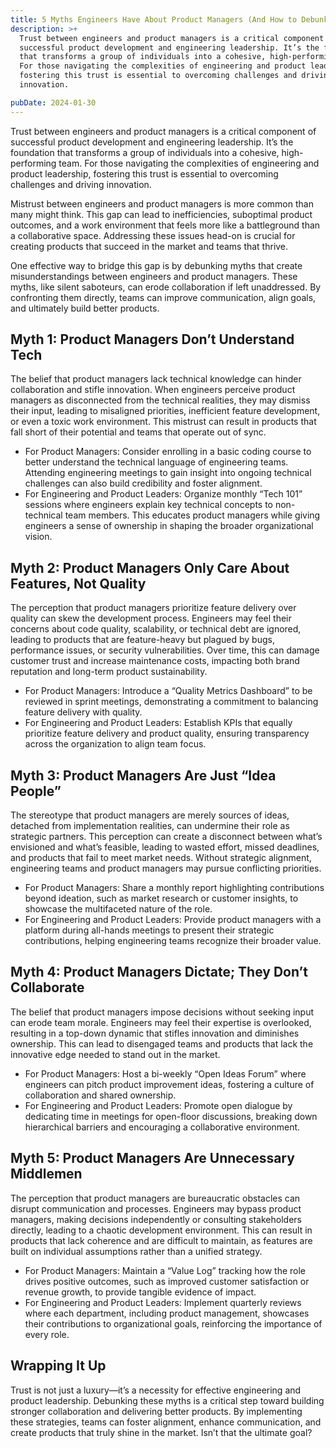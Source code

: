 ```yaml
---
title: 5 Myths Engineers Have About Product Managers (And How to Debunk Them)
description: >+
  Trust between engineers and product managers is a critical component of
  successful product development and engineering leadership. It’s the foundation
  that transforms a group of individuals into a cohesive, high-performing team.
  For those navigating the complexities of engineering and product leadership,
  fostering this trust is essential to overcoming challenges and driving
  innovation.

pubDate: 2024-01-30
---
```

Trust between engineers and product managers is a critical component of successful product development and engineering leadership. It’s the foundation that transforms a group of individuals into a cohesive, high-performing team. For those navigating the complexities of engineering and product leadership, fostering this trust is essential to overcoming challenges and driving innovation.

Mistrust between engineers and product managers is more common than many might think. This gap can lead to inefficiencies, suboptimal product outcomes, and a work environment that feels more like a battleground than a collaborative space. Addressing these issues head-on is crucial for creating products that succeed in the market and teams that thrive.

One effective way to bridge this gap is by debunking myths that create misunderstandings between engineers and product managers. These myths, like silent saboteurs, can erode collaboration if left unaddressed. By confronting them directly, teams can improve communication, align goals, and ultimately build better products.

## Myth 1: Product Managers Don’t Understand Tech

The belief that product managers lack technical knowledge can hinder collaboration and stifle innovation. When engineers perceive product managers as disconnected from the technical realities, they may dismiss their input, leading to misaligned priorities, inefficient feature development, or even a toxic work environment. This mistrust can result in products that fall short of their potential and teams that operate out of sync.

* For Product Managers: Consider enrolling in a basic coding course to better understand the technical language of engineering teams. Attending engineering meetings to gain insight into ongoing technical challenges can also build credibility and foster alignment.
* For Engineering and Product Leaders: Organize monthly “Tech 101” sessions where engineers explain key technical concepts to non-technical team members. This educates product managers while giving engineers a sense of ownership in shaping the broader organizational vision.

## Myth 2: Product Managers Only Care About Features, Not Quality

The perception that product managers prioritize feature delivery over quality can skew the development process. Engineers may feel their concerns about code quality, scalability, or technical debt are ignored, leading to products that are feature-heavy but plagued by bugs, performance issues, or security vulnerabilities. Over time, this can damage customer trust and increase maintenance costs, impacting both brand reputation and long-term product sustainability.

* For Product Managers: Introduce a “Quality Metrics Dashboard” to be reviewed in sprint meetings, demonstrating a commitment to balancing feature delivery with quality.
* For Engineering and Product Leaders: Establish KPIs that equally prioritize feature delivery and product quality, ensuring transparency across the organization to align team focus.

## Myth 3: Product Managers Are Just “Idea People”

The stereotype that product managers are merely sources of ideas, detached from implementation realities, can undermine their role as strategic partners. This perception can create a disconnect between what’s envisioned and what’s feasible, leading to wasted effort, missed deadlines, and products that fail to meet market needs. Without strategic alignment, engineering teams and product managers may pursue conflicting priorities.

* For Product Managers: Share a monthly report highlighting contributions beyond ideation, such as market research or customer insights, to showcase the multifaceted nature of the role.
* For Engineering and Product Leaders: Provide product managers with a platform during all-hands meetings to present their strategic contributions, helping engineering teams recognize their broader value.

## Myth 4: Product Managers Dictate; They Don’t Collaborate

The belief that product managers impose decisions without seeking input can erode team morale. Engineers may feel their expertise is overlooked, resulting in a top-down dynamic that stifles innovation and diminishes ownership. This can lead to disengaged teams and products that lack the innovative edge needed to stand out in the market.

* For Product Managers: Host a bi-weekly “Open Ideas Forum” where engineers can pitch product improvement ideas, fostering a culture of collaboration and shared ownership.
* For Engineering and Product Leaders: Promote open dialogue by dedicating time in meetings for open-floor discussions, breaking down hierarchical barriers and encouraging a collaborative environment.

## Myth 5: Product Managers Are Unnecessary Middlemen

The perception that product managers are bureaucratic obstacles can disrupt communication and processes. Engineers may bypass product managers, making decisions independently or consulting stakeholders directly, leading to a chaotic development environment. This can result in products that lack coherence and are difficult to maintain, as features are built on individual assumptions rather than a unified strategy.

* For Product Managers: Maintain a “Value Log” tracking how the role drives positive outcomes, such as improved customer satisfaction or revenue growth, to provide tangible evidence of impact.
* For Engineering and Product Leaders: Implement quarterly reviews where each department, including product management, showcases their contributions to organizational goals, reinforcing the importance of every role.

## Wrapping It Up

Trust is not just a luxury—it’s a necessity for effective engineering and product leadership. Debunking these myths is a critical step toward building stronger collaboration and delivering better products. By implementing these strategies, teams can foster alignment, enhance communication, and create products that truly shine in the market. Isn’t that the ultimate goal?
